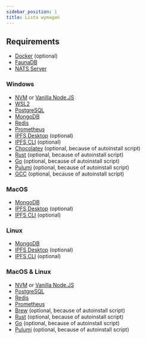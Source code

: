 ```yaml
---
sidebar_position: 1
title: Lista wymagań
---
```


## Requirements

- [Docker](https://www.docker.com/) (optional)
- [FaunaDB](https://fauna.com/)
- [NATS Server](https://github.com/nats-io/nats-server/releases)

### Windows

- [NVM](https://github.com/coreybutler/nvm-windows) or [Vanilla Node.JS](https://nodejs.dev/en/)
- [WSL2](https://learn.microsoft.com/en-us/windows/wsl/install)
- [PostgreSQL](https://www.postgresql.org/)
- [MongoDB](https://www.mongodb.com/docs/manual/tutorial/install-mongodb-on-windows/#install-mongodb-community-edition)
- [Redis](https://redis.io/docs/getting-started/installation/install-redis-on-windows/)
- [Prometheus](https://prometheus.io/)
- [IPFS Desktop](https://docs.ipfs.tech/install/ipfs-desktop/#windows) (optional)
- [IPFS CLI](https://docs.ipfs.tech/install/command-line/#windows) (optional)
- [Chocolatey](https://chocolatey.org/) (optional, because of autoinstall script)
- [Rust](https://www.rust-lang.org/tools/install) (optional, because of autoinstall script)
- [Go](https://community.chocolatey.org/packages/golang) (optional, because of autoinstall script)
- [Pulumi](https://community.chocolatey.org/packages/pulumi) (optional, because of autoinstall script)
- [GCC](https://community.chocolatey.org/packages/mingw) (optional, because of autoinstall script)

### MacOS

- [MongoDB](https://www.mongodb.com/docs/manual/tutorial/install-mongodb-on-os-x/#install-mongodb-community-edition)
- [IPFS Desktop](https://docs.ipfs.tech/install/ipfs-desktop/#macos) (optional)
- [IPFS CLI](https://docs.ipfs.tech/install/command-line/#macos) (optional)

### Linux

- [MongoDB](https://www.mongodb.com/docs/manual/administration/install-on-linux/)
- [IPFS Desktop](https://docs.ipfs.tech/install/ipfs-desktop/#ubuntu) (optional)
- [IPFS CLI](https://docs.ipfs.tech/install/command-line/#linux) (optional)

### MacOS & Linux

- [NVM](https://github.com/nvm-sh/nvm) or [Vanilla Node.JS](https://nodejs.dev/en/)
- [PostgreSQL](https://formulae.brew.sh/formula/postgresql@14)
- [Redis](https://formulae.brew.sh/formula/redis)
- [Prometheus](https://formulae.brew.sh/formula/prometheus)
- [Brew](https://brew.sh/) (optional, because of autoinstall script)
- [Rust](https://formulae.brew.sh/formula/rustup-init) (optional, because of autoinstall script)
- [Go](https://formulae.brew.sh/formula/go) (optional, because of autoinstall script)
- [Pulumi](https://formulae.brew.sh/formula/pulumi) (optional, because of autoinstall script)
